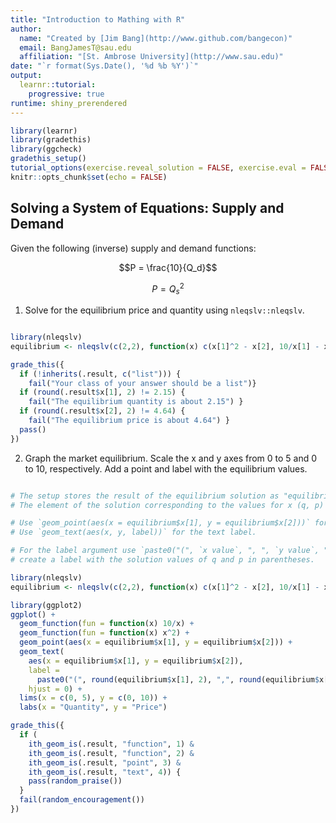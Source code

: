 ```yaml
---
title: "Introduction to Mathing with R"
author: 
  name: "Created by [Jim Bang](http://www.github.com/bangecon)"
  email: BangJamesT@sau.edu
  affiliation: "[St. Ambrose University](http://www.sau.edu)"
date: "`r format(Sys.Date(), '%d %b %Y')`"
output: 
  learnr::tutorial: 
    progressive: true
runtime: shiny_prerendered
---
```


```r
library(learnr)
library(gradethis)
library(ggcheck)
gradethis_setup()
tutorial_options(exercise.reveal_solution = FALSE, exercise.eval = FALSE, exercise.checker = gradethis_exercise_checker)
knitr::opts_chunk$set(echo = FALSE)
```

## Solving a System of Equations: Supply and Demand

Given the following (inverse) supply and demand functions: 

$$P = \frac{10}{Q_d}$$

$$P = Q_s^2$$

1. Solve for the equilibrium price and quantity using `nleqslv::nleqslv`. 

```r

```

```r
library(nleqslv)
equilibrium <- nleqslv(c(2,2), function(x) c(x[1]^2 - x[2], 10/x[1] - x[2]))
```

```r
grade_this({
  if (!inherits(.result, c("list"))) {
    fail("Your class of your answer should be a list")}
  if (round(.result$x[1], 2) != 2.15) { 
    fail("The equilibrium quantity is about 2.15") }
  if (round(.result$x[2], 2) != 4.64) { 
    fail("The equilibrium price is about 4.64") }
  pass()
})
```

2. Graph the market equilibrium. Scale the x and y axes from 0 to 5 and 0 to 10, respectively. Add a point and label with the equilibrium values.

```r

```

```r
# The setup stores the result of the equilibrium solution as "equilibrium". 
# The element of the solution corresponding to the values for x (q, p) is "equilibrium$x".
```

```r
# Use `geom_point(aes(x = equilibrium$x[1], y = equilibrium$x[2]))` for the point. 
# Use `geom_text(aes(x, y, label))` for the text label. 
```

```r
# For the label argument use `paste0("(", `x value`, ", ", `y value`, ")") to 
# create a label with the solution values of q and p in parentheses.
```

```r
library(nleqslv)
equilibrium <- nleqslv(c(2,2), function(x) c(x[1]^2 - x[2], 10/x[1] - x[2]))
```

```r
library(ggplot2)
ggplot() + 
  geom_function(fun = function(x) 10/x) + 
  geom_function(fun = function(x) x^2) + 
  geom_point(aes(x = equilibrium$x[1], y = equilibrium$x[2])) +
  geom_text(
    aes(x = equilibrium$x[1], y = equilibrium$x[2]),
    label = 
      paste0("(", round(equilibrium$x[1], 2), ",", round(equilibrium$x[2], 2), ")"), 
    hjust = 0) +
  lims(x = c(0, 5), y = c(0, 10)) + 
  labs(x = "Quantity", y = "Price")
```

```r
grade_this({
  if (
    ith_geom_is(.result, "function", 1) & 
    ith_geom_is(.result, "function", 2) & 
    ith_geom_is(.result, "point", 3) & 
    ith_geom_is(.result, "text", 4)) {
    pass(random_praise())
  }
  fail(random_encouragement())
})
```
